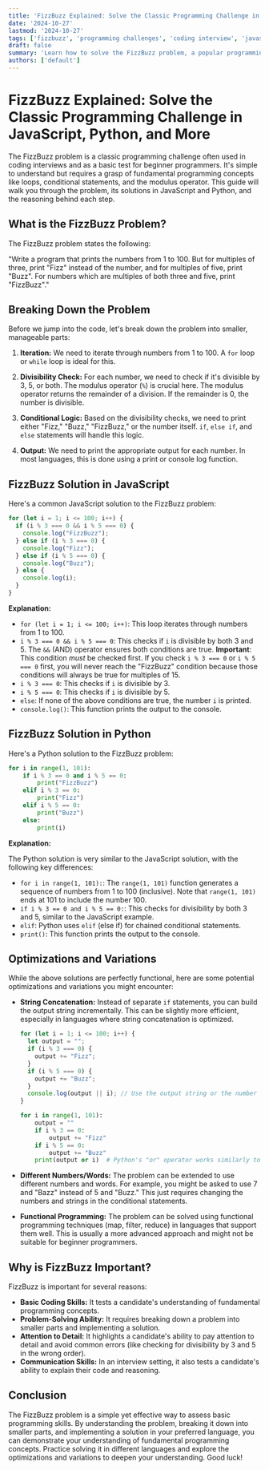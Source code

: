 ```yaml
---
title: 'FizzBuzz Explained: Solve the Classic Programming Challenge in JavaScript, Python, and More'
date: '2024-10-27'
lastmod: '2024-10-27'
tags: ['fizzbuzz', 'programming challenges', 'coding interview', 'javascript', 'python', 'modulus operator', 'beginner coding', 'algorithm']
draft: false
summary: 'Learn how to solve the FizzBuzz problem, a popular programming challenge used in interviews. This comprehensive guide provides solutions in JavaScript and Python, explaining the logic behind using the modulus operator to determine divisibility and print "Fizz," "Buzz," or "FizzBuzz" accordingly.'
authors: ['default']
---
```


# FizzBuzz Explained: Solve the Classic Programming Challenge in JavaScript, Python, and More

The FizzBuzz problem is a classic programming challenge often used in coding interviews and as a basic test for beginner programmers. It's simple to understand but requires a grasp of fundamental programming concepts like loops, conditional statements, and the modulus operator. This guide will walk you through the problem, its solutions in JavaScript and Python, and the reasoning behind each step.

## What is the FizzBuzz Problem?

The FizzBuzz problem states the following:

"Write a program that prints the numbers from 1 to 100. But for multiples of three, print "Fizz" instead of the number, and for multiples of five, print "Buzz". For numbers which are multiples of both three and five, print "FizzBuzz"."

## Breaking Down the Problem

Before we jump into the code, let's break down the problem into smaller, manageable parts:

1.  **Iteration:** We need to iterate through numbers from 1 to 100.  A `for` loop or `while` loop is ideal for this.

2.  **Divisibility Check:** For each number, we need to check if it's divisible by 3, 5, or both.  The modulus operator (`%`) is crucial here.  The modulus operator returns the remainder of a division. If the remainder is 0, the number is divisible.

3.  **Conditional Logic:** Based on the divisibility checks, we need to print either "Fizz," "Buzz," "FizzBuzz," or the number itself. `if`, `else if`, and `else` statements will handle this logic.

4.  **Output:** We need to print the appropriate output for each number.  In most languages, this is done using a print or console log function.

## FizzBuzz Solution in JavaScript

Here's a common JavaScript solution to the FizzBuzz problem:

```javascript
for (let i = 1; i <= 100; i++) {
  if (i % 3 === 0 && i % 5 === 0) {
    console.log("FizzBuzz");
  } else if (i % 3 === 0) {
    console.log("Fizz");
  } else if (i % 5 === 0) {
    console.log("Buzz");
  } else {
    console.log(i);
  }
}
```

**Explanation:**

*   `for (let i = 1; i <= 100; i++)`: This loop iterates through numbers from 1 to 100.
*   `i % 3 === 0 && i % 5 === 0`:  This checks if `i` is divisible by both 3 and 5.  The `&&` (AND) operator ensures both conditions are true.  **Important**: This condition *must* be checked first.  If you check `i % 3 === 0` or `i % 5 === 0` first, you will never reach the "FizzBuzz" condition because those conditions will always be true for multiples of 15.
*   `i % 3 === 0`: This checks if `i` is divisible by 3.
*   `i % 5 === 0`: This checks if `i` is divisible by 5.
*   `else`: If none of the above conditions are true, the number `i` is printed.
*   `console.log()`: This function prints the output to the console.

## FizzBuzz Solution in Python

Here's a Python solution to the FizzBuzz problem:

```python
for i in range(1, 101):
    if i % 3 == 0 and i % 5 == 0:
        print("FizzBuzz")
    elif i % 3 == 0:
        print("Fizz")
    elif i % 5 == 0:
        print("Buzz")
    else:
        print(i)
```

**Explanation:**

The Python solution is very similar to the JavaScript solution, with the following key differences:

*   `for i in range(1, 101):`:  The `range(1, 101)` function generates a sequence of numbers from 1 to 100 (inclusive).  Note that `range(1, 101)` ends at 101 to include the number 100.
*   `if i % 3 == 0 and i % 5 == 0:`:  This checks for divisibility by both 3 and 5, similar to the JavaScript example.
*   `elif`:  Python uses `elif` (else if) for chained conditional statements.
*   `print()`: This function prints the output to the console.

## Optimizations and Variations

While the above solutions are perfectly functional, here are some potential optimizations and variations you might encounter:

*   **String Concatenation:** Instead of separate `if` statements, you can build the output string incrementally.  This can be slightly more efficient, especially in languages where string concatenation is optimized.

    ```javascript
    for (let i = 1; i <= 100; i++) {
      let output = "";
      if (i % 3 === 0) {
        output += "Fizz";
      }
      if (i % 5 === 0) {
        output += "Buzz";
      }
      console.log(output || i); // Use the output string or the number if it's empty
    }
    ```

    ```python
    for i in range(1, 101):
        output = ""
        if i % 3 == 0:
            output += "Fizz"
        if i % 5 == 0:
            output += "Buzz"
        print(output or i)  # Python's "or" operator works similarly to JavaScript's "||"
    ```

*   **Different Numbers/Words:**  The problem can be extended to use different numbers and words.  For example, you might be asked to use 7 and "Bazz" instead of 5 and "Buzz."  This just requires changing the numbers and strings in the conditional statements.

*   **Functional Programming:**  The problem can be solved using functional programming techniques (map, filter, reduce) in languages that support them well. This is usually a more advanced approach and might not be suitable for beginner programmers.

## Why is FizzBuzz Important?

FizzBuzz is important for several reasons:

*   **Basic Coding Skills:**  It tests a candidate's understanding of fundamental programming concepts.
*   **Problem-Solving Ability:**  It requires breaking down a problem into smaller parts and implementing a solution.
*   **Attention to Detail:**  It highlights a candidate's ability to pay attention to detail and avoid common errors (like checking for divisibility by 3 and 5 in the wrong order).
*   **Communication Skills:** In an interview setting, it also tests a candidate's ability to explain their code and reasoning.

## Conclusion

The FizzBuzz problem is a simple yet effective way to assess basic programming skills. By understanding the problem, breaking it down into smaller parts, and implementing a solution in your preferred language, you can demonstrate your understanding of fundamental programming concepts.  Practice solving it in different languages and explore the optimizations and variations to deepen your understanding. Good luck!
